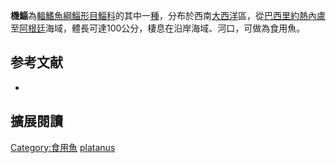 {{Speciesbox 
| status = NE
| status_system = IUCN3.1
| taxon = Mugil platanus
| authority =  [[Günther|Günther]], 1880
| synonyms = 
}}
'''機鯔'''為[[輻鰭魚綱|輻鰭魚綱]][[鯔形目|鯔形目]][[鯔科|鯔科]]的其中一[[種|種]]，分布於西南[[大西洋|大西洋]]區，從[[巴西|巴西]][[里約熱內盧|里約熱內盧]]至[[阿根廷|阿根廷]]海域，體長可達100公分，棲息在沿岸海域、河口，可做為食用魚。

== 参考文献 ==
{{reflist}}
*{{FishBase_species|genus=Mugil|species=platanus|year=2012|month=7}}

== 擴展閱讀 == 
{{refbegin}}
{{wikispecies-inline|Mugil platanus|機鯔}}
{{refend}}
{{Taxonbar|from=Q3759229}}

[[Category:食用魚|Category:食用魚]]
[[Category:鯔屬|platanus]]